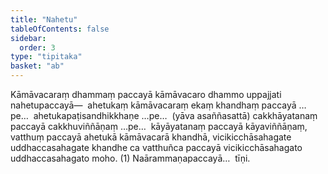 ```yaml
---
title: "Nahetu"
tableOfContents: false
sidebar:
  order: 3
type: "tipitaka"
basket: "ab"
---
```



<DynamicBreadcrumb />

<Division number="203">

<Paragraph number="4530">
Kāmāvacaraṃ dhammaṃ paccayā kāmāvacaro dhammo uppajjati nahetupaccayā—  ahetukaṃ kāmāvacaraṃ ekaṃ khandhaṃ paccayā …pe…  ahetukapaṭisandhikkhaṇe …pe…  (yāva asaññasattā) cakkhāyatanaṃ paccayā cakkhuviññāṇaṃ …pe…  kāyāyatanaṃ paccayā kāyaviññāṇaṃ, vatthuṃ paccayā ahetukā kāmāvacarā khandhā, vicikicchāsahagate uddhaccasahagate khandhe ca vatthuñca paccayā vicikicchāsahagato uddhaccasahagato moho. (1)

</Paragraph>
</Division>

<Paragraph number="4531" type="center">
Naārammaṇapaccayā…  tīṇi.
</Paragraph>